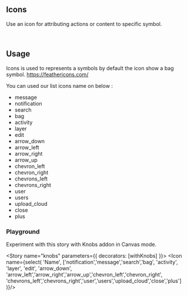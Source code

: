 
<Meta title="Atoms|Icons" component={Icon} />

## Icons


Use an icon for attributing actions or content to specific symbol. 
<Preview withToolbar>
    <Story name="All Icons">
        <div>
            <Icon name="message"/>
            <Icon name="notification"/>
            <Icon name="search"/>
            <br/>
            <Icon name="bag"/>
            <Icon name="activity"/>
            <Icon name="layer"/> 
            <Icon name="edit"/> 
            <Icon name="arrow_down"/>
            <Icon name="arrow_left"/> 
            <Icon name="arrow_right"/> 
            <Icon name="arrow_up"/> 
            <Icon name="chevron_left"/> 
            <Icon name="chevron_right"/>
            <Icon name="chevrons_left"/> 
            <Icon name="chevrons_right"/> 
            <Icon name="user"/> 
            <Icon name="users"/> 
            <Icon name="upload_cloud"/> 
            <Icon name="close"/>
            <Icon name="plus"/>
        </div>
    </Story>
</Preview>

<Props of={Icon} />

## Usage

Icons is used to represents a symbols by default the icon show a bag symbol.
https://feathericons.com/

You can used our list icons name on below : 
<ul>
    <li>message</li>
    <li>notification</li>
    <li>search</li>
    <li>bag</li>
    <li>activity</li>
    <li>layer</li>
    <li>edit</li>
    <li>arrow_down</li>
    <li>arrow_left</li>
    <li>arrow_right</li>
    <li>arrow_up</li>
    <li>chevron_left</li>
    <li>chevron_right</li>
    <li>chevrons_left</li>
    <li>chevrons_right</li>
    <li>user</li>
    <li>users</li>
    <li>upload_cloud</li>
    <li>close</li>
    <li>plus</li>
</ul>


### Playground

Experiment with this story with Knobs addon in Canvas mode.

<Story name="knobs" parameters={{ decorators: [withKnobs] }}>
  <Icon name={select(
    'Name', ['notification','message','search','bag', 'activity', 'layer', 'edit', 'arrow_down',
    'arrow_left','arrow_right','arrow_up','chevron_left','chevron_right',
    'chevrons_left','chevrons_right','user','users','upload_cloud','close','plus']
    )}/>
</Story>

